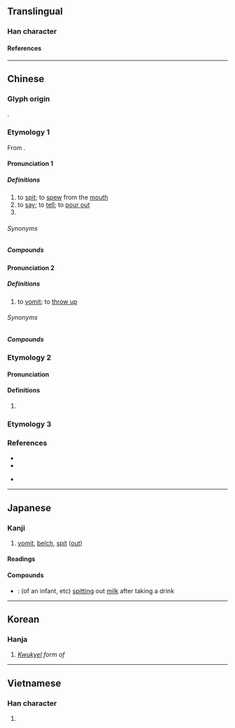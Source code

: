 {{character info}}
==Translingual==
{{stroke order|strokes=6}}

===Han character===
{{Han char|rn=30|rad=口|as=03|sn=6|four=64010|canj=RG|ids=⿰口土}}

====References====
{{Han ref|kx=0176.030|dkj=03300|dj=0393.030|hdz=10576.050|uh=5410}}

----

==Chinese==
{{zh-forms}}

===Glyph origin===
{{Han etym}}
{{Han compound|口|t1=mouth|土|ls=psc|c1=s|c2=p}}.

===Etymology 1===
From {{inh|zh|sit-pro|*m/s-twa||to spit}}.

====Pronunciation 1====
{{zh-pron
|m=tǔ
|dg=тў2
|c=tou3,tou2
|c_note=tou2 - rare
|c-t=hu1
|h=pfs=phôn
|md=
|mn=thó͘
|mn-t=tou3
|w=2thu
|mc=1
|oc=1
|cat=v,pn
}}

=====Definitions=====
{{zh-hanzi}}

# to [[spit]]; to [[spew]] from the [[mouth]]
# to [[say]]; to [[tell]]; to [[pour out]]
# {{surname|zh}}

======Synonyms======
{{zh-dial}}

=====Compounds=====
{{zh-der|吐棄|吐剛茹柔|吐握|傾吐|吐芳訊|傾心吐膽|半吐半露|吐氣揚眉|吐氣音|半吐半吞|吐納|吐架子|吐門戶|夢吐白鳳|吐蕃|吐哺捉髮|吐字|不吐不快|吞吐|吐痰|吐溜|吐綬雞|吐舊容新|噴雲吐霧|彥國吐屑|吐根鹼|吐魯番|吐絮|吐絲自縛|吐膽|吐火羅語|周公吐哺|吞吐量|吐賀|吐哺待賢|吐舌頭|吐穗|吐露心腹|吐瓦魯|吐良|吞吐含蓄|吐氣|嘔心吐膽|吐口|吐膽傾心|單吐|宣吐|吐火|吐露|吞吞吐吐|噴吐|口吐珠璣|吐芳|呼吸吐納|吞雲吐霧|吞吐其辭|吞刀吐火|吐輝|吐舌|吐根|吐曜|吐故納新|吐屬|吐哺握髮|吐哺|吐司|吐勢|一吐為快|半吞半吐|吐苦水|供吐|慢吐蓮|吐飯成蜂|伸眉吐氣|氣吐眉揚|握髮吐餐|握髮吐哺|盡情吐露|揚雄吐鳳|氣吐虹霓|揚眉吐氣|談吐有致|談吐|麟吐玉書|輕吞慢吐|談吐風生|興雲吐霧|辭吐|輟食吐哺|談吐如流|龍吐珠|吐真劑|吐槽|吐沙拉|吐外特|喀勒塔吐格曼|吐曼塔勒|夏普吐勒|吐木秀克|拜什吐格曼}}

====Pronunciation 2====
{{zh-pron
|m=tù
|c=tou3
|h=
|md=
|mn=thò͘
|mn-t=tou3
|w=
|mc=2
|oc=2
|cat=v
}}

=====Definitions=====
{{zh-hanzi}}

# to [[vomit]]; to [[throw up]]

======Synonyms======
{{zh-dial|嘔吐}}

=====Compounds=====
{{zh-der|吐瀉|吐血|吐退|催吐劑|丙馭吐茵|上吐下瀉|吐逆|嘔吐|孕吐|吐劑|吐沫|經行吐衄}}

===Etymology 2===

====Pronunciation====
{{zh-pron
|m=tǔ
|c=dat6
|cat=
}}

====Definitions====
{{zh-hanzi}}

# {{zh-only|吐谷渾}}

===Etymology 3===
{{zh-see|捅|v|{{q|Min Nan}} over; to reveal; to peck}}

===References===
* {{R:twedu|A00503}}
* {{R:yue:Hanzi}}
* {{qualifier|Min Nan}} {{R:nan:thcwdq}}

{{zh-cat|Elementary}}

----

==Japanese==

===Kanji===
{{ja-kanji|grade=c|rs=口03}}

# [[vomit]], [[belch]], [[spit]] ([[out]])

====Readings====
{{ja-readings
|on=と
|kun=は-く, つ-く
}}

====Compounds====
* {{ja-r|哯吐|つだみ}}: (of an infant, etc) [[spitting]] out [[milk]] after taking a drink

----

==Korean==

===Hanja===
{{ko-hanja|토}}

# ''[[kwukyel|Kwukyel]] form of'' {{ko-l|토}}

----

==Vietnamese==

===Han character===
{{vi-readings|reading=[[thổ]], [[nhổ]], [[giổ]], [[giỗ]]|rs=口03}}

# {{rfdef|vi|sort=口03}}